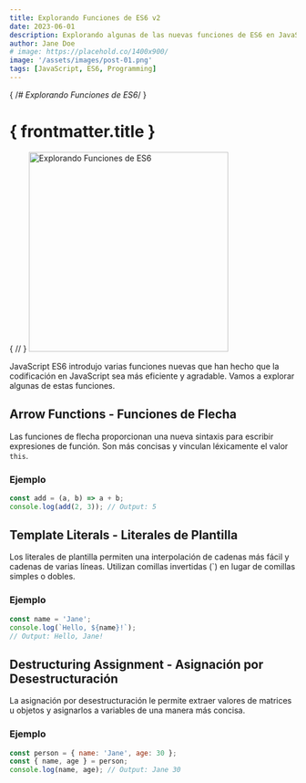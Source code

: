 ```yaml
---
title: Explorando Funciones de ES6 v2
date: 2023-06-01
description: Explorando algunas de las nuevas funciones de ES6 en JavaScript.
author: Jane Doe
# image: https://placehold.co/1400x900/
image: '/assets/images/post-01.png'
tags: [JavaScript, ES6, Programming]
---
```


{ /*# Explorando Funciones de ES6*/ }
# { frontmatter.title }

{ /*<!-- Mostrar imagen -->*/ }
<img src="/assets/images/post-01.png" width="350" alt="Explorando Funciones de ES6" />

JavaScript ES6 introdujo varias funciones nuevas que han hecho que la codificación en JavaScript sea más eficiente y agradable. Vamos a explorar algunas de estas funciones.

## Arrow Functions - Funciones de Flecha

Las funciones de flecha proporcionan una nueva sintaxis para escribir expresiones de función. Son más concisas y vinculan léxicamente el valor `this`.

### Ejemplo

```javascript
const add = (a, b) => a + b;
console.log(add(2, 3)); // Output: 5
```

## Template Literals - Literales de Plantilla

Los literales de plantilla permiten una interpolación de cadenas más fácil y cadenas de varias líneas. Utilizan comillas invertidas (\`) en lugar de comillas simples o dobles.

### Ejemplo

```javascript
const name = 'Jane';
console.log(`Hello, ${name}!`);
// Output: Hello, Jane!
```

## Destructuring Assignment - Asignación por Desestructuración

La asignación por desestructuración le permite extraer valores de matrices u objetos y asignarlos a variables de una manera más concisa.

### Ejemplo

```javascript
const person = { name: 'Jane', age: 30 };
const { name, age } = person;
console.log(name, age); // Output: Jane 30
```
